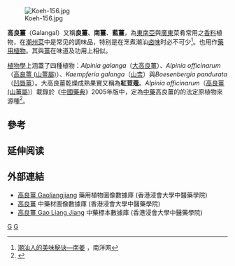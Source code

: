 {{Speciesbox 
| genus = Alpinia
| species = officinarum
| authority = Hance, 1872
| image = Galangal.web.jpg
}}
[[File:Koeh-156.jpg|thumb]]

'''高良薑'''（Galangal）又稱'''良薑'''、'''南薑'''、'''藍薑'''，為[[東南亞|東南亞]]與[[廣東|廣東]]菜肴常用之[[香料|香料]]植物，在[[潮州菜|潮州菜]]中是常见的調味品，特别是在烹煮潮汕[[卤水|卤味]]时必不可少<ref>[https://www.enanyang.my/news/20180623/潮汕人的美味秘诀br-南姜/ 潮汕人的美味秘诀—南姜] {{Wayback|url=https://www.enanyang.my/news/20180623/%E6%BD%AE%E6%B1%95%E4%BA%BA%E7%9A%84%E7%BE%8E%E5%91%B3%E7%A7%98%E8%AF%80br-%E5%8D%97%E5%A7%9C/ |date=20180923061433 }}，南洋网</ref>。也用作[[藥用植物|藥用植物]]。其與[[薑|薑]]在味道及功用上相似。

[[植物學|植物學]]上涵蓋了四種植物：''Alpinia galanga''（[[大高良薑|大高良薑]]）、''Alpinia officinarum''（[[高良薑_(山薑屬)|高良薑 (山薑屬)]]）、''Kaempferia galanga''（[[山柰|山柰]]）與''Boesenbergia pandurata''（[[凹唇薑|凹唇薑]]）。大高良薑乾燥成熟果實又稱為'''紅荳蔻'''。''Alpinia officinarum''（[[高良薑_(山薑屬)|高良薑 (山薑屬)]]）載錄於《[[中國藥典|中國藥典]]》2005年版中，定為[[中藥|中藥]]高良薑的的法定原植物來源種<ref>{{cite book|title=《當代藥用植物典 4》|author= |series=蕭培根|publisher=香港賽馬會中藥研究院|page=第21-24頁|isbn=978-988-99226-3-4|date=2007年8月}}</ref>。

==參考==
{{Reflist}}

== 延伸阅读 ==
{{Wikisource further reading}}

==外部連結==		
* [http://libproject.hkbu.edu.hk/was40/detail?lang=ch&channelid=1288&searchword=herb_id=D00507 高良薑 Gaoliangjiang] {{Wayback|url=http://libproject.hkbu.edu.hk/was40/detail?lang=ch&channelid=1288&searchword=herb_id=D00507 |date=20131005010259 }} 藥用植物圖像數據庫 (香港浸會大學中醫藥學院) {{zh}}{{en}}
*[https://sys01.lib.hkbu.edu.hk/cmed/mmid/detail.php?pid=B00062 高良薑] 中藥材圖像數據庫  (香港浸會大學中醫藥學院) {{zh}}{{en}} 
* [http://libproject.hkbu.edu.hk/was40/detail?channelid=44273&searchword=herb_id=D00660 高良薑 Gao Liang Jiang] {{Wayback|url=http://libproject.hkbu.edu.hk/was40/detail?channelid=44273&searchword=herb_id=D00660 |date=20131005231800 }} 中藥標本數據庫 (香港浸會大學中醫藥學院) {{zh-hant}}{{en}}
{{Taxonbar}}

[[Category:山薑屬|G]]
[[Category:1872年描述的植物|G]]
